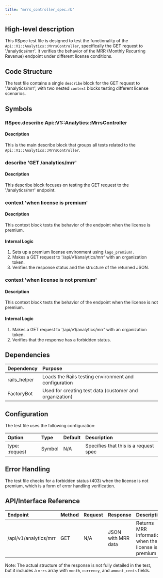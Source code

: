 ```yaml
---
title: "mrrs_controller_spec.rb"
---
```


## High-level description
This RSpec test file is designed to test the functionality of the `Api::V1::Analytics::MrrsController`, specifically the GET request to '/analytics/mrr'. It verifies the behavior of the MRR (Monthly Recurring Revenue) endpoint under different license conditions.

## Code Structure
The test file contains a single `describe` block for the GET request to '/analytics/mrr', with two nested `context` blocks testing different license scenarios.

## Symbols

### RSpec.describe Api::V1::Analytics::MrrsController
#### Description
This is the main describe block that groups all tests related to the `Api::V1::Analytics::MrrsController`.

### describe 'GET /analytics/mrr'
#### Description
This describe block focuses on testing the GET request to the '/analytics/mrr' endpoint.

### context 'when license is premium'
#### Description
This context block tests the behavior of the endpoint when the license is premium.

#### Internal Logic
1. Sets up a premium license environment using `lago_premium!`.
2. Makes a GET request to '/api/v1/analytics/mrr' with an organization token.
3. Verifies the response status and the structure of the returned JSON.

### context 'when license is not premium'
#### Description
This context block tests the behavior of the endpoint when the license is not premium.

#### Internal Logic
1. Makes a GET request to '/api/v1/analytics/mrr' with an organization token.
2. Verifies that the response has a forbidden status.

## Dependencies
| Dependency | Purpose |
|:-----------|:--------|
| rails_helper | Loads the Rails testing environment and configuration |
| FactoryBot | Used for creating test data (customer and organization) |

## Configuration
The test file uses the following configuration:

| Option | Type | Default | Description |
|:-------|:-----|:--------|:------------|
| type: :request | Symbol | N/A | Specifies that this is a request spec |

## Error Handling
The test file checks for a forbidden status (403) when the license is not premium, which is a form of error handling verification.

## API/Interface Reference
| Endpoint | Method | Request | Response | Description |
|:---------|:-------|:--------|:---------|:------------|
| /api/v1/analytics/mrr | GET | N/A | JSON with MRR data | Returns MRR information when the license is premium |

Note: The actual structure of the response is not fully detailed in the test, but it includes a `mrrs` array with `month`, `currency`, and `amount_cents` fields.